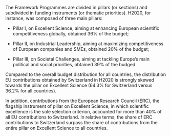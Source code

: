 The Framework Programmes are divided in pillars (or sections) and subdivided in funding instruments (or thematic priorities).  H2020, for instance, was composed of three main pillars:

  - Pillar I, on Excellent Science, aiming at enhancing European scientific competitiveness globally, obtained 36% of the budget;

  - Pillar II, on Industrial Leadership, aiming at maximizing competitiveness of European companies and SMEs, obtained 20% of the budget;
  
  - Pillar III, on Societal Challenges, aiming at tackling Europe’s main political and social priorities, obtained 39% of the budged.

Compared to the overall budget distribution for all countries, the distribution EU contributions obtained by Switzerland in H2020 is strongly skewed towards the pillar on Excellent Science (64.3% for Switzerland versus 36.2% for all countries).

In addition, contributions from the European Research Council (ERC), the flagship instrument of pillar on Excellent Science, in which scientific excellence is the sole selection criterion, accounted for more than 40% of all EU contributions to Switzerland. In relative terms, the share of ERC contributions to Switzerland surpass the share of contributions from the entire pillar on Excellent Science to all countries. 
